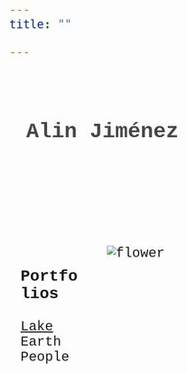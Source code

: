 ```yaml
---
title: ""

---
```

<html>
<meta name="viewport" content="width=device-width, initial-scale=1">
<style>
* {
  box-sizing: border-box;
}

body {
  font-family: Verdana, Helvetica, sans-serif;
  font-size:150%; font-family:courier;"
}

/* Style the header */
header {
  background-color: ;
  padding: 30px;
  text-align: left;
  font-size: 25px;
  color: #494645;
}

/* Create two columns/boxes that floats next to each other */
nav {
  float: left;
  width: 20%;
  background: ;
  padding: 20px;
}

/* Style the list inside the menu */
nav ul {
  list-style-type: none;
  padding: 0;
}

article {
  float: left;
  padding: 20px;
  width: 80%;
  background-color:
}

/* Clear floats after the columns */


/* Responsive layout - makes the two columns/boxes stack on top of each other instead of next to each other, on small screens */
@media (max-width: 600px) {
  nav, article {
    width: 100%;
    height: auto;
  }
}
</style>



<header>
  <h2>Alin Jiménez</h2>
</header>

<nav>
  <h3>Portfolios</h3>
<ul>
  <li>[Lake](portfolio_1.html)</li>
  <li>Earth</li>
  <li>People</li>
</ul>
</nav>

<body>

<article>
<img src="alin.jpeg" alt="flower">
</article>

</body>

</html>
